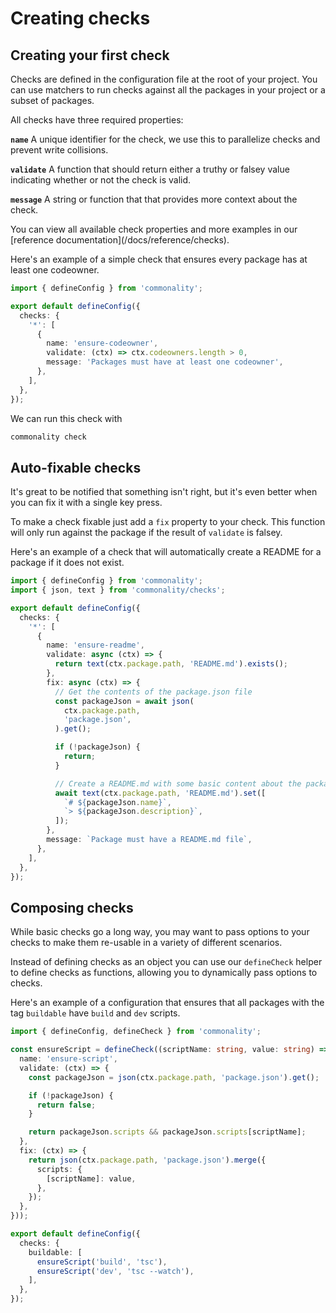 
# Creating checks

## Creating your first check

Checks are defined in the configuration file at the root of your project. You can use matchers to run checks against all the packages in your project or a subset of packages.

All checks have three required properties:

**`name`** A unique identifier for the check, we use this to parallelize checks and prevent write collisions.

**`validate`** A function that should return either a truthy or falsey value indicating whether or not the check is valid.

**`message`** A string or function that that provides more context about the check.

<Callout type="info">
  You can view all available check properties and more examples in our
  [reference documentation](/docs/reference/checks).
</Callout>

Here's an example of a simple check that ensures every package has at least one codeowner.

```ts filename="commonality.config.ts"
import { defineConfig } from 'commonality';

export default defineConfig({
  checks: {
    '*': [
      {
        name: 'ensure-codeowner',
        validate: (ctx) => ctx.codeowners.length > 0,
        message: 'Packages must have at least one codeowner',
      },
    ],
  },
});
```

We can run this check with

```bash copy
commonality check
```

## Auto-fixable checks

It's great to be notified that something isn't right, but it's even better when you can fix it with a single key press.

To make a check fixable just add a `fix` property to your check. This function will only run against the package if the result of `validate` is falsey.

Here's an example of a check that will automatically create a README for a package if it does not exist.

```ts filename="commonality.config.ts"
import { defineConfig } from 'commonality';
import { json, text } from 'commonality/checks';

export default defineConfig({
  checks: {
    '*': [
      {
        name: 'ensure-readme',
        validate: async (ctx) => {
          return text(ctx.package.path, 'README.md').exists();
        },
        fix: async (ctx) => {
          // Get the contents of the package.json file
          const packageJson = await json(
            ctx.package.path,
            'package.json',
          ).get();

          if (!packageJson) {
            return;
          }

          // Create a README.md with some basic content about the package
          await text(ctx.package.path, 'README.md').set([
            `# ${packageJson.name}`,
            `> ${packageJson.description}`,
          ]);
        },
        message: `Package must have a README.md file`,
      },
    ],
  },
});
```

## Composing checks

While basic checks go a long way, you may want to pass options to your checks to make them re-usable in a variety of different scenarios.

Instead of defining checks as an object you can use our `defineCheck` helper to define checks as functions, allowing you to dynamically pass options to checks.

Here's an example of a configuration that ensures that all packages with the tag `buildable` have `build` and `dev` scripts.

```ts filename="commonality.config.ts"
import { defineConfig, defineCheck } from 'commonality';

const ensureScript = defineCheck((scriptName: string, value: string) => ({
  name: 'ensure-script',
  validate: (ctx) => {
    const packageJson = json(ctx.package.path, 'package.json').get();

    if (!packageJson) {
      return false;
    }

    return packageJson.scripts && packageJson.scripts[scriptName];
  },
  fix: (ctx) => {
    return json(ctx.package.path, 'package.json').merge({
      scripts: {
        [scriptName]: value,
      },
    });
  },
}));

export default defineConfig({
  checks: {
    buildable: [
      ensureScript('build', 'tsc'),
      ensureScript('dev', 'tsc --watch'),
    ],
  },
});
```
